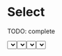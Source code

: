 


<Meta title="Atoms/Select" component={Select} />

# Select

TODO: complete

<Preview>
  <Story name="default" parameters={{ decorators: [withKnobs, withA11y] }}>
    <Select
      label={text("label", "Select Label")}
      name={text("name", "Select name")}
      placeholder="Select an Option"
      options={[
        { label: "Option 1", value: "1" },
        { label: "Option 2", value: "2" },
        { label: "Option 3", value: "3" },
        { label: "Option 4", value: "4" },
      ]}
      onChange={action("onChange")}
    />
  </Story>
</Preview>

## Properties

<Props of={Select.type} />

# Select with Value selected

TODO: complete

<Preview>
  <Story
    name="with value selected"
    parameters={{ decorators: [withKnobs, withA11y] }}
  >
    <Select
      label="Select Label"
      name="Select name"
      placeholder="Select an Option"
      options={[
        { label: "Option 1", value: "1" },
        { label: "Option 2", value: "2" },
        { label: "Option 3", value: "3" },
        { label: "Option 4", value: "4" },
      ]}
      value="1"
    />
  </Story>
</Preview>

# Select with Option Group

<Preview>
  <Story name="with group" parameters={{ decorators: [withKnobs, withA11y] }}>
    <Select
      label="Select Label"
      name="Select name"
      placeholder="Select an Option"
      options={[
        {
          group: "A",
          options: [
            { label: "Option 1", value: "1" },
            { label: "Option 2", value: "2" },
          ],
        },
        {
          group: "B",
          options: [
            { label: "Option 3", value: "3" },
            { label: "Option 4", value: "4" },
          ],
        },
      ]}
    />
  </Story>
</Preview>

# Test

<Preview>
  <Story name="test" parameters={{ decorators: [withKnobs, withA11y] }}>
    {() => {
      const [value, setValue] = React.useState("");
      const handleChange = (e) => {
        setValue(e.value);
      };
      return (
        <Select
          label="Select Label"
          name="Select name"
          placeholder="Select an Option"
          value={value}
          onChange={handleChange}
          options={[
            {
              group: "A",
              options: [
                { label: "Option 1", value: "1" },
                { label: "Option 2", value: "2" },
              ],
            },
            {
              group: "B",
              options: [
                { label: "Option 3", value: "3" },
                { label: "Option 4", value: "4" },
              ],
            },
          ]}
        />
      );
    }}
  </Story>
</Preview>
